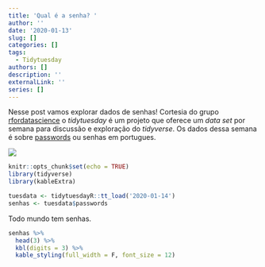 ```yaml
---
title: 'Qual é a senha? '
author: ''
date: '2020-01-13'
slug: []
categories: []
tags:
  - Tidytuesday
authors: []
description: ''
externalLink: ''
series: []
---
```


Nesse post vamos explorar dados de senhas! Cortesia do grupo [rfordatascience](https://github.com/rfordatascience/tidytuesday) o _tidytuesday_ é um projeto que oferece um _data set_ por semana para discussão e exploração do _tidyverse_.
Os dados dessa semana é sobre [passwords](https://github.com/rfordatascience/tidytuesday/blob/master/data/2020/2020-01-14/readme.md) ou senhas em portugues.

![](https://cordelia.typepad.com/.a/6a00d8345269c569e2013484aa17e2970c-800wi)

```r
knitr::opts_chunk$set(echo = TRUE)
library(tidyverse)
library(kableExtra)
```

```r
tuesdata <- tidytuesdayR::tt_load('2020-01-14') 
senhas <- tuesdata$passwords
```
Todo mundo tem senhas. 

```r
senhas %>%
  head(3) %>% 
  kbl(digits = 3) %>%
  kable_styling(full_width = F, font_size = 12)
```

